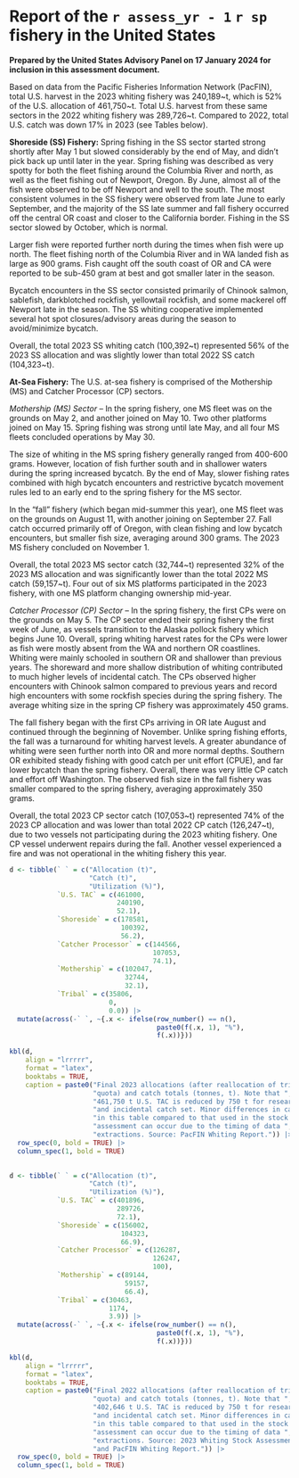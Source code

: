 \newpage

\rfoot{U.S. fishery report}

<!-- \titleformat{\section}[display] -->
<!--   {\normalfont\Large\bfseries}{\appendixname\enspace\thesection}{.5em}{} -->

# Report of the `r assess_yr - 1` `r sp` fishery in the United States {#sec:app-us-fishery-report}

**Prepared by the United States Advisory Panel on 17 January 2024 for inclusion in this assessment document.**

Based on data from the Pacific Fisheries Information Network (PacFIN), total
U.S. harvest in the 2023 whiting fishery was 240,189~t, which is 52% of the
U.S. allocation of 461,750~t. Total U.S. harvest from these same sectors in
the 2022 whiting fishery was 289,726~t. Compared to 2022, total U.S. catch
was down 17% in 2023 (see Tables below).

**Shoreside (SS) Fishery:**
Spring fishing in the SS sector started strong shortly after May 1 but
slowed considerably by the end of May, and didn't pick back up until later
in the year. Spring fishing was described as very spotty for both the fleet
fishing around the Columbia River and north, as well as the fleet fishing out
of Newport, Oregon. By June, almost all of the fish were observed to be off
Newport and well to the south. The most consistent volumes in the SS fishery
were observed from late June to early September, and the majority of the SS
late summer and fall fishery occurred off the central OR coast and closer to
the California border. Fishing in the SS sector slowed by October, which is normal.

Larger fish were reported further north during the times when fish were up north.
The fleet fishing north of the Columbia River and in WA landed fish as large as 900
grams. Fish caught off the south coast of OR and CA were reported to be sub-450 gram
at best and got smaller later in the season.

Bycatch encounters in the SS sector consisted primarily of Chinook salmon, sablefish,
darkblotched rockfish, yellowtail rockfish, and some mackerel off Newport late in the
season. The SS whiting cooperative implemented several hot spot closures/advisory areas
during the season to avoid/minimize bycatch.

Overall, the total 2023 SS whiting catch (100,392~t) represented 56% of the 2023 SS
allocation and was slightly lower than total 2022 SS catch (104,323~t).

**At-Sea Fishery:**
The U.S. at-sea fishery is comprised of the Mothership (MS) and Catcher
Processor (CP) sectors.

_Mothership (MS) Sector_ -- In the spring fishery, one MS fleet was on the
grounds on May 2, and another joined on May 10. Two other platforms joined
on May 15. Spring fishing was strong until late May, and all four MS fleets
concluded operations by May 30.

The size of whiting in the MS spring fishery generally ranged from 400-600
grams. However, location of fish further south and in shallower waters during
the spring increased bycatch. By the end of May, slower fishing rates combined
with high bycatch encounters and restrictive bycatch movement rules led to an
early end to the spring fishery for the MS sector.

In the “fall” fishery (which began mid-summer this year), one MS fleet was on
the grounds on August 11, with another joining on September 27. Fall catch
occurred primarily off of Oregon, with clean fishing and low bycatch encounters,
but smaller fish size, averaging around 300 grams. The 2023 MS fishery concluded
on November 1.

Overall, the total 2023 MS sector catch (32,744~t) represented 32% of the 2023
MS allocation and was significantly lower than the total 2022 MS catch
(59,157~t). Four out of six MS platforms participated in the 2023 fishery,
with one MS platform changing ownership mid-year.

_Catcher Processor (CP) Sector_ -- In the spring fishery, the first CPs were
on the grounds on May 5. The CP sector ended their spring fishery the first
week of June, as vessels transition to the Alaska pollock fishery which begins
June 10. Overall, spring whiting harvest rates for the CPs were lower as fish
were mostly absent from the WA and northern OR coastlines. Whiting were mainly
schooled in southern OR and shallower than previous years. The shoreward and more
shallow distribution of whiting contributed to much higher levels of incidental catch.
The CPs observed higher encounters with Chinook salmon compared to previous years
and record high encounters with some rockfish species during the spring fishery.
The average whiting size in the spring CP fishery was approximately 450 grams.

The fall fishery began with the first CPs arriving in OR late August and continued
through the beginning of November. Unlike spring fishing efforts, the fall was a
turnaround for whiting harvest levels. A greater abundance of whiting were seen
further north into OR and more normal depths. Southern OR exhibited steady fishing
with good catch per unit effort (CPUE), and far lower bycatch than the spring fishery.
Overall, there was very little CP catch and effort off Washington. The observed fish
size in the fall fishery was smaller compared to the spring fishery, averaging
approximately 350 grams.

Overall, the total 2023 CP sector catch (107,053~t) represented 74% of the 2023 CP
allocation and was lower than total 2022 CP catch (126,247~t), due to two vessels
not participating during the 2023 whiting fishery. One CP vessel underwent repairs
during the fall. Another vessel experienced a fire and was not operational in the
whiting fishery this year.

```r
d <- tibble(` ` = c("Allocation (t)",
                    "Catch (t)",
                    "Utilization (%)"),
            `U.S. TAC` = c(461000,
                           240190,
                           52.1),
            `Shoreside` = c(178581,
                            100392,
                            56.2),
            `Catcher Processor` = c(144566,
                                    107053,
                                    74.1),
            `Mothership` = c(102047,
                             32744,
                             32.1),
            `Tribal` = c(35806,
                         0,
                         0.0)) |> 
  mutate(across(-` `, ~{.x <- ifelse(row_number() == n(),
                                     paste0(f(.x, 1), "%"),
                                     f(.x))}))

kbl(d,
    align = "lrrrrr",
    format = "latex",
    booktabs = TRUE,
    caption = paste0("Final 2023 allocations (after reallocation of tribal ",
                     "quota) and catch totals (tonnes, t). Note that ",
                     "461,750 t U.S. TAC is reduced by 750 t for research ",
                     "and incidental catch set. Minor differences in catch ",
                     "in this table compared to that used in the stock ",
                     "assessment can occur due to the timing of data ",
                     "extractions. Source: PacFIN Whiting Report.")) |> 
  row_spec(0, bold = TRUE) |> 
  column_spec(1, bold = TRUE)
  
```

```r
d <- tibble(` ` = c("Allocation (t)",
                    "Catch (t)",
                    "Utilization (%)"),
            `U.S. TAC` = c(401896,
                           289726,
                           72.1),
            `Shoreside` = c(156002,
                            104323,
                            66.9),
            `Catcher Processor` = c(126287,
                                    126247,
                                    100),
            `Mothership` = c(89144,
                             59157,
                             66.4),
            `Tribal` = c(30463,
                         1174,
                         3.9)) |> 
  mutate(across(-` `, ~{.x <- ifelse(row_number() == n(),
                                     paste0(f(.x, 1), "%"),
                                     f(.x))}))

kbl(d,
    align = "lrrrrr",
    format = "latex",
    booktabs = TRUE,
    caption = paste0("Final 2022 allocations (after reallocation of tribal ",
                     "quota) and catch totals (tonnes, t). Note that ",
                     "402,646 t U.S. TAC is reduced by 750 t for research ",
                     "and incidental catch set. Minor differences in catch ",
                     "in this table compared to that used in the stock ",
                     "assessment can occur due to the timing of data ",
                     "extractions. Source: 2023 Whiting Stock Assessment Report ",
                     "and PacFIN Whiting Report.")) |> 
  row_spec(0, bold = TRUE) |> 
  column_spec(1, bold = TRUE)
  
```

\clearpage
